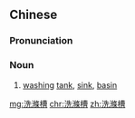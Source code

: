 {{also|洗涤槽}}
==Chinese==
{{zh-forms|s=洗涤槽|type=21}}

===Pronunciation===
{{zh-pron
|m=xǐdícáo
|c=sai2 dik6 cou4
|cat=n
}}

===Noun===
{{zh-noun}}

# [[washing]] [[tank]], [[sink]], [[basin]]

[[mg:洗滌槽]]
[[chr:洗滌槽]]
[[zh:洗滌槽]]